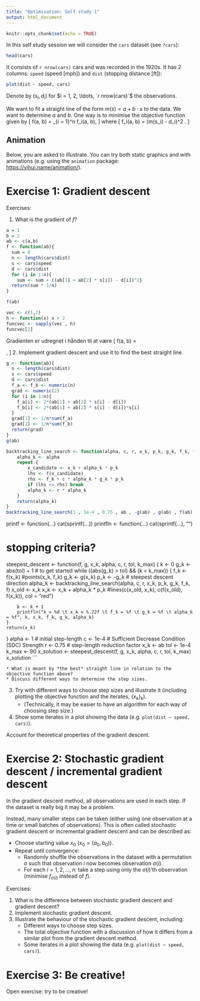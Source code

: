 ```yaml
---
title: "Optimisation: Self study 1"
output: html_document
---
```


```r
knitr::opts_chunk$set(echo = TRUE)
```

In this self study session we will consider the `cars` dataset (see `?cars`):

```r
head(cars)
```

It consists of `r nrow(cars)` cars and was recorded in the 1920s. It has 2 columns: `speed` (speed [mph]) and `dist` (stopping distance [ft]):

```r
plot(dist ~ speed, cars)
```

Denote by $(s_i, d_i)$ for $i = 1, 2, \ldots, `r nrow(cars)`$ the observations.

We want to fit a straight line of the form $m(s) = a + b \cdot s$ to the data. We want to determine $a$ and $b$. One way is to minimise the objective function given by
\[
f(a, b) = \frac{1}{n} \sum_{i = 1}^n f_i(a, b),
\]
where
\[
f_i(a, b) = (m(s_i) - d_i)^2 .
\]

## Animation

Below, you are asked to illustrate. You can try both static graphics and with animations (e.g. using the `animation` package: <https://yihui.name/animation/>).

# Exercise 1: Gradient descent

Exercises:

1. What is the gradient of $f$?
```r
a = 1
b = 2
ab <- c(a,b)
f <- function(ab){
  sum = 0
  n <- length(cars$dist)
  s <- cars$speed
  d <- cars$dist
  for (i in 1:n){ 
    sum <- sum + ((ab[1] + ab[2] * s[i]) - d[i])^2}
  return(sum * 1/n)
}

f(ab)
```
```r
vec <- c(1,2)
h <- function(x) x + 2
funcvec <- sapply(vec , h)
funcvec[2]

```
Gradienten er udregnet i hånden til at være
\[
\nabla f(a, b) = \begin{pmatrix}1/n \sum^n_{i=1}2(a+bs_i)-2d_i\\ 1/n\sum^n_{i=1}2(a+bs_i)s_i-2d_is_i\end{pmatrix},
\]
2. Implement gradient descent and use it to find the best straight line.

```r
g <- function(ab){
  n <- length(cars$dist)
  s <- cars$speed
  d <- cars$dist
  f_a <- f_b <- numeric(n) 
  grad <- numeric(2)
  for (i in 1:n){
    f_a[i] <- 2*(ab[1] + ab[2] * s[i] - d[i])
    f_b[i] <- 2*(ab[1] + ab[2] * s[i] - d[i])*s[i]
  }
  grad[1] <- 1/n*sum(f_a)
  grad[2] <- 1/n*sum(f_b)
  return(grad)
}
g(ab)
```

```r
backtracking_line_search <- function(alpha, c, r, x_k, p_k, g_k, f_k, f) {
	alpha_k <- alpha
	repeat {
		x_candidate <- x_k + alpha_k * p_k
		lhs <- f(x_candidate)
		rhs <- f_k + c * alpha_k * g_k * p_k
		if (lhs <= rhs) break
		alpha_k <- r * alpha_k
	}
	return(alpha_k)
}
backtracking_line_search(1 , 1e-4 , 0.75 , ab , -g(ab) , g(ab) , f(ab) , f )
```
printf <- function(...) cat(sprintf(...))
printfln <- function(...) cat(sprintf(...), "\n")

# stopping criteria?

steepest_descent <- function(f, g, x_k, alpha, c, r, tol, k_max) {
	k <- 0
	g_k <- abs(tol) + 1 # to get started
	while ((abs(g_k) > tol) && (k < k_max)) {
		f_k <- f(x_k)
		#points(x_k, f_k) 
		g_k <- g(x_k)
		p_k <- -g_k # steepest descent direction
		alpha_k <- backtracking_line_search(alpha, c, r, x_k, p_k, g_k, f_k, f)
		x_old <- x_k 
		x_k <- x_k + alpha_k * p_k
		#lines(c(x_old, x_k), c(f(x_old), f(x_k)), col = "red")
		
		k <- k + 1
		printfln("k = %d \t x_k = %.22f \t f_k = %f \t g_k = %f \t alpha_k = %f", k, x_k, f_k, g_k, alpha_k)
	}
	return(x_k)
}
alpha <- 1    # initial step-length
c <- 1e-4 # Sufficient Decrease Condition (SDC) Strength
r <- 0.75 # step-length reduction factor
x_k <- ab
tol <- 1e-4
k_max <- 90
x_solution <- steepest_descent(f, g, x_k, alpha, c, r, tol, k_max)
x_solution
```

    * What is meant by *the best* straight line in relation to the objective function above?
    * Discuss different ways to determine the step sizes.
3. Try with different ways to choose step sizes and illustrate it (including plotting the objective function and the iterates, $\{x_k\}_k$). 
    * (Technically, it may be easier to have an algorithm for each way of choosing step size.)
4. Show some iterates in a plot showing the data (e.g. `plot(dist ~ speed, cars)`).

Account for theoretical properties of the gradient descent.

# Exercise 2: Stochastic gradient descent / incremental gradient descent

In the gradient descent method, all observations are used in each step. If the dataset is really big it may be a problem.

Instead, many smaller steps can be taken (either using one observation at a time or small batches of observations). This is often called stochastic gradient descent or incremental gradient descent and can be described as:

* Choose starting value $x_0$ ($x_0 = (a_0, b_0)$).
* Repeat until convergence:
    + Randomly shuffle the observations in the dataset with a permutation $\sigma$ such that observation $i$ now becomes observation $\sigma(i)$.
    + For each $i = 1, 2, \ldots, n$: take a step using only the $\sigma(i)$'th observation (minimise $f_{\sigma(i)}$ instead of $f$).

Exercises:

1. What is the difference between stochastic gradient descent and gradient descent?
2. Implement stochastic gradient descent.
3. Illustrate the behaviour of the stochastic gradient descent, including:
    + Different ways to choose step sizes.
    + The total objective function with a discussion of how it differs from a similar plot from the gradient descent method.
    + Some iterates in a plot showing the data (e.g. `plot(dist ~ speed, cars)`).

# Exercise 3: Be creative!

Open exercise: try to be creative!